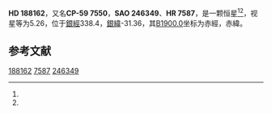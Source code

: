 {{Starbox begin
| name = HD 188162
}}
{{Starbox observe
| epoch = [[J2000.0|J2000.0]]
| constell = {{星座名待查}}<ref name=SIMBAD>{{cite web
 | url=http://simbad.u-strasbg.fr/simbad/sim-id?Ident=HR+7587
 | title=Pulsating variable Star
 | publisher=Centre de Données astronomiques de Strasbourg
 | work=SIMBAD
 | accessdate=2012-07-13
 | archive-date=2016-03-19
 | archive-url=https://web.archive.org/web/20160319023459/http://simbad.u-strasbg.fr/simbad/sim-id?Ident=HR+7587
 | dead-url=no
 }}</ref><ref name=DATA>{{cite web
 | url=http://vizier.u-strasbg.fr/viz-bin/VizieR-5?-out.add=.&-source=5050&-corr=PK=HR&-out.max=9999&HR=7587
 | title=VizieR Detailed Page
 | accessdate=2012-07-13
 | archive-date=2019-02-16
 | archive-url=https://web.archive.org/web/20190216094304/http://vizier.u-strasbg.fr/viz-bin/VizieR-5?-out.add=.&-source=5050&-corr=PK=HR&-out.max=9999&HR=7587
 | dead-url=no
 }}</ref>
| 星官 = 
| ra = {{RA|19|57|6.2}}<ref name=SIMBAD /><ref name=DATA />
| dec = {{DEC|-58|54|5}}<ref name=SIMBAD /><ref name=DATA />
| appmag_v = 5.26<ref name=SIMBAD /><ref name=DATA />
}}
{{Starbox character
| class = B9.5IV<ref name=SIMBAD /><ref name=DATA />
| b-v = -0.01<ref name=SIMBAD /><ref name=DATA />
| u-b = <ref name=SIMBAD /><ref name=DATA />
| r-i = <ref name=SIMBAD /><ref name=DATA />
| variable = 
}}
{{Starbox astrometry
| radial_v = 
| prop_mo_ra = -2
| parallax = 0.022
| p_error = 
}}
{{Starbox catalog
| names =CP-59 7550，[[SAO星表|SAO]] 246349，[[HD星表|HD]] 188162，[[HR星表|HR]] 7587}}
{{Starbox reference |Simbad=HR+7587}}
{{Starbox end}}

'''HD 188162'''，又名'''CP-59 7550'''，'''SAO 246349'''、'''HR 7587'''，是一颗恒星<ref name=SIMBAD /><ref name=DATA />，视星等为5.26，位于[[銀道座標系|銀經]]338.4，[[銀道座標系|銀緯]]-31.36，其[[B1900.0|B1900.0]]坐标为赤經{{RA|19|48|42.4}}，赤緯{{DEC|-59|-31.36|52}}。

== 参考文献 ==
{{reflist}}

{{star-stub}}

[[Category:HD和HDE天體|188162]]
[[Category:HR天體|7587]]
[[Category:SAO天體|246349]]